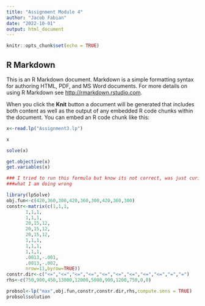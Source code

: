 ```yaml
---
title: "Assignment Module 4"
author: "Jacob Fabian"
date: "2022-10-01"
output: html_document
---
```


```r
knitr::opts_chunk$set(echo = TRUE)
```

## R Markdown

This is an R Markdown document. Markdown is a simple formatting syntax for authoring HTML, PDF, and MS Word documents. For more details on using R Markdown see <http://rmarkdown.rstudio.com>.

When you click the **Knit** button a document will be generated that includes both content as well as the output of any embedded R code chunks within the document. You can embed an R code chunk like this:

```r
x<-read.lp("Assignment3.lp")
```

```r
x
```

```r
solve(x)
```

```r
get.objective(x)
get.variables(x)
```

```r
### I tried to run this formula but know its not correct, was just curious
###what I am doing wrong
```

```r
library(lpSolve)
obj.fun<-c(420,360,300,420,360,300,420,360,300)
constr<-matrix(c(1,1,1,
       1,1,1,
       1,1,1,
       20,15,12,
       20,15,12,
       20,15,12,
       1,1,1,
       1,1,1,
       1,1,1,
       .0013,-.001,
       .0013,-.002,
       nrow=11,byrow=TRUE))
constr.dir<-c("<=","<=","<=","<=","<=","<=","<=","<=","<=","=","=")
rhs<-c(750,900,450,13000,12000,5000,900,1200,750,0,0)

probsol<-lp("max",obj.fun,constr,constr.dir,rhs,compute.sens = TRUE)
probsol$solution
```




